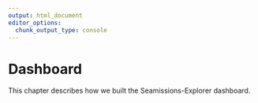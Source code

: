 ```yaml
---
output: html_document
editor_options: 
  chunk_output_type: console
---
```


# Dashboard

This chapter describes how we built the Seamissions-Explorer dashboard.

